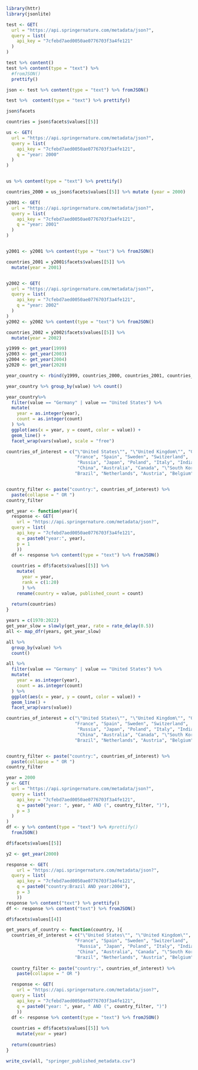 
```r
library(httr)
library(jsonlite)
```

```r
test <- GET(
  url = "https://api.springernature.com/metadata/json?",
  query = list(
    api_key = "7cfebd7aed0050ae0776703f3a4fe121"
  )
)

test %>% content()
test %>% content(type = "text") %>% 
  #fromJSON()
  prettify()

json <- test %>% content(type = "text") %>% fromJSON()

test %>%  content(type = "text") %>% prettify()

json$facets

countries = json$facets$values[[5]]

```


```r

us <- GET(
  url = "https://api.springernature.com/metadata/json?",
  query = list(
    api_key = "7cfebd7aed0050ae0776703f3a4fe121", 
    q = "year: 2000"
  )
)


us %>% content(type = "text") %>% prettify()

countries_2000 = us_json$facets$values[[5]] %>% mutate (year = 2000)

y2001 <- GET(
  url = "https://api.springernature.com/metadata/json?",
  query = list(
    api_key = "7cfebd7aed0050ae0776703f3a4fe121", 
    q = "year: 2001"
  )
)


y2001 <- y2001 %>% content(type = "text") %>% fromJSON()

countries_2001 = y2001$facets$values[[5]] %>%
  mutate(year = 2001)


y2002 <- GET(
  url = "https://api.springernature.com/metadata/json?",
  query = list(
    api_key = "7cfebd7aed0050ae0776703f3a4fe121", 
    q = "year: 2002"
  )
)
y2002 <- y2002 %>% content(type = "text") %>% fromJSON()

countries_2002 = y2002$facets$values[[5]] %>%
  mutate(year = 2002)

y1999 <- get_year(1999)
y2003 <- get_year(2003)
y2004 <- get_year(2004)
y2020 <- get_year(2020)

year_country <- rbind(y1999, countries_2000, countries_2001, countries_2002, y2003, y2004, y2020)

year_country %>% group_by(value) %>% count()

year_country%>% 
  filter(value == "Germany" | value == "United States") %>%
  mutate(
    year = as.integer(year), 
    count = as.integer(count)
  ) %>%
  ggplot(aes(x = year, y = count, color = value)) +
  geom_line() + 
  facet_wrap(vars(value), scale = "free")

```

```r
countries_of_interest = c("\"United States\"", "\"United Kingdom\"", "Germany", 
                          "France", "Spain", "Sweden", "Switzerland",
                           "Russia", "Japan", "Poland", "Italy", "India", 
                           "China", "Australia", "Canada", "\"South Korea\"", 
                          "Brazil", "Netherlands", "Austria", "Belgium")


country_filter <- paste("country:", countries_of_interest) %>%
  paste(collapse = " OR ")
country_filter

get_year <- function(year){
  response <- GET(
    url = "https://api.springernature.com/metadata/json?",
  query = list(
    api_key = "7cfebd7aed0050ae0776703f3a4fe121", 
    q = paste0("year:", year),
    p = 1
    ))
  df <- response %>% content(type = "text") %>% fromJSON()
  
  countries = df$facets$values[[5]] %>%
    mutate(
      year = year, 
      rank = c(1:20)
      ) %>%
    rename(country = value, published_count = count)
  
  return(countries)
}
```

```r
years = c(1970:2022)
get_year_slow = slowly(get_year, rate = rate_delay(0.5))
all <- map_dfr(years, get_year_slow)

all %>% 
  group_by(value) %>%
  count()

all %>%
  filter(value == "Germany" | value == "United States") %>%
  mutate(
    year = as.integer(year), 
    count = as.integer(count)
  ) %>%
  ggplot(aes(x = year, y = count, color = value)) +
  geom_line() + 
  facet_wrap(vars(value))
```


```r
countries_of_interest = c("\"United States\"", "\"United Kingdom\"", "Germany", 
                          "France", "Spain", "Sweden", "Switzerland",
                           "Russia", "Japan", "Poland", "Italy", "India", 
                           "China", "Australia", "Canada", "\"South Korea\"", 
                          "Brazil", "Netherlands", "Austria", "Belgium")


country_filter <- paste("country:", countries_of_interest) %>%
  paste(collapse = " OR ")
country_filter

year = 2000
y <- GET(
  url = "https://api.springernature.com/metadata/json?",
  query = list(
    api_key = "7cfebd7aed0050ae0776703f3a4fe121", 
    q = paste0("year: ", year, " AND (", country_filter, ")"),
    p = 3
  )
)
df <- y %>% content(type = "text") %>% #prettify()
  fromJSON()

df$facets$values[[5]]

y2 <- get_year(2000)

```

```r
response <- GET(
    url = "https://api.springernature.com/metadata/json?",
  query = list(
    api_key = "7cfebd7aed0050ae0776703f3a4fe121", 
    q = paste0("country:Brazil AND year:2004"), 
    p = 3
    ))
response %>% content("text") %>% prettify()
df <- response %>% content("text") %>% fromJSON()

df$facets$values[[4]]
```


```r
get_years_of_country <- function(country, ){
  countries_of_interest = c("\"United States\"", "\"United Kingdom\"", "Germany", 
                          "France", "Spain", "Sweden", "Switzerland",
                           "Russia", "Japan", "Poland", "Italy", "India", 
                           "China", "Australia", "Canada", "\"South Korea\"", 
                          "Brazil", "Netherlands", "Austria", "Belgium")
  
  country_filter <- paste("country:", countries_of_interest) %>%
    paste(collapse = " OR ")

  response <- GET(
    url = "https://api.springernature.com/metadata/json?",
  query = list(
    api_key = "7cfebd7aed0050ae0776703f3a4fe121", 
    q = paste0("year: ", year, " AND (", country_filter, ")")
    ))
  df <- response %>% content(type = "text") %>% fromJSON()
  
  countries = df$facets$values[[5]] %>%
    mutate(year = year)
  
  return(countries)
}
```

```r
write_csv(all, "springer_published_metadata.csv")
```

